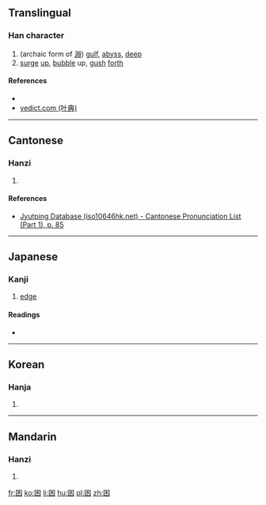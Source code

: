 ==Translingual==

===Han character===
{{Han char|rn=31|rad=囗|as=04|sn=7|four=|canj=田水 (WE)|ids=⿴囗水}}

# (archaic form of [[淵]]) [[gulf]], [[abyss]], [[deep]]
# [[surge]] [[up]], [[bubble]] up, [[gush]] [[forth]]

====References====
* {{Han ref|kx=0217.090|dkj=04706|dj=0444.120|hdz=10715.030|uh=56E6|ud=22246}}
*[http://yedict.com/htm/56/56E6.htm yedict.com (叶典)]

----

==Cantonese==

===Hanzi===
{{yue-hanzi|jyut=[[jyun1]]|y=yun1}}

# {{defn|lang=yue|sort=囗04}}

====References====
* [http://www.iso10646hk.net/jp/document/download.jsp Jyutping Database (iso10646hk.net) - Cantonese Pronunciation List (Part 1), p. 85]

----

==Japanese==

===Kanji===
{{ja-kanji|grade=|rs=囗04}}

# [[edge]]

====Readings====
* {{ja-readings|on=[[えん]] (en)|kun=[[ふち]] (fuchi)}}

----

==Korean==

===Hanja===
{{ko-hanja|hangeul=연|rv=yeon|mr=yŏn|y=yen}}

# {{defn|lang=ko|sort=囗04}}

----

==Mandarin==

===Hanzi===
{{cmn-hanzi|pin=[[yuān]] ([[yuan1]])|wg=yüan<sup>1</sup>}}

# {{defn|lang=cmn|sort=囗04}}

[[fr:囦]]
[[ko:囦]]
[[li:囦]]
[[hu:囦]]
[[pl:囦]]
[[zh:囦]]